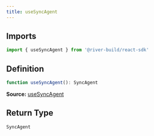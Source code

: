 ```yaml
---
title: useSyncAgent
---
```

## Imports

```ts
import { useSyncAgent } from '@river-build/react-sdk'
```

## Definition

```ts
function useSyncAgent(): SyncAgent
```

**Source:** [useSyncAgent](https://github.com/river-build/river/blob/main/packages/react-sdk/src/useSyncAgent.tsx)

## Return Type

```ts
SyncAgent
```
